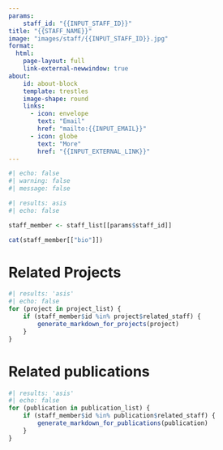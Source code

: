 ```yaml
---
params:
    staff_id: "{{INPUT_STAFF_ID}}"
title: "{{STAFF_NAME}}"
image: "images/staff/{{INPUT_STAFF_ID}}.jpg"
format:
  html:
    page-layout: full
    link-external-newwindow: true
about:
    id: about-block
    template: trestles
    image-shape: round
    links:
      - icon: envelope
        text: "Email"
        href: "mailto:{{INPUT_EMAIL}}"
      - icon: globe
        text: "More"
        href: "{{INPUT_EXTERNAL_LINK}}"
---
```

   
```r
#| echo: false
#| warning: false
#| message: false
```
::: {#about-block}

```r
#| results: asis
#| echo: false

staff_member <- staff_list[[params$staff_id]]

cat(staff_member[["bio"]])
```

:::

# Related Projects

```r
#| results: 'asis'
#| echo: false
for (project in project_list) {
    if (staff_member$id %in% project$related_staff) {
        generate_markdown_for_projects(project)
    }
}
```

# Related publications

```r
#| results: 'asis'
#| echo: false
for (publication in publication_list) {
    if (staff_member$id %in% publication$related_staff) {
        generate_markdown_for_publications(publication)
    }
}
```
